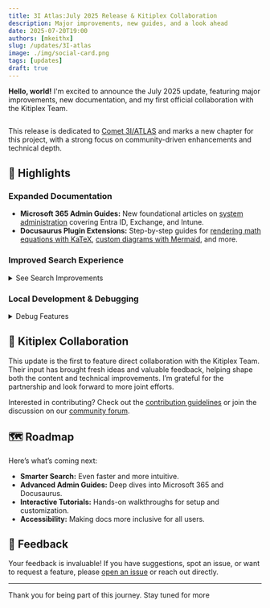 ```yaml
---
title: 3I Atlas:July 2025 Release & Kitiplex Collaboration
description: Major improvements, new guides, and a look ahead
date: 2025-07-20T19:00
authors: [mkeithx]
slug: /updates/3I-atlas
image: ./img/social-card.png
tags: [updates]
draft: true
---
```



**Hello, world!** I'm excited to announce the July 2025 update, featuring major improvements, new documentation, and my first official collaboration with the Kitiplex Team.


<Image img={socialcard} />

<br />

<!-- truncate -->

This release is dedicated to [Comet 3I/ATLAS](https://science.nasa.gov/blogs/planetary-defense/2025/07/02/nasa-discovers-interstellar-comet-moving-through-solar-system/) and marks a new chapter for this project, with a strong focus on community-driven enhancements and technical depth.

## 🚀 Highlights

### Expanded Documentation

- **Microsoft 365 Admin Guides:** New foundational articles on [system administration](/docs/system-administration) covering Entra ID, Exchange, and Intune.
- **Docusaurus Plugin Extensions:** Step-by-step guides for [rendering math equations with KaTeX](/docs/guides/docs/advanced/math-equations), [custom diagrams with Mermaid](/docs/guides/docs/advanced/custom-diagrams), and more.

### Improved Search Experience

<details>
<summary>See Search Improvements</summary>

- Custom search modal placeholder: "_What's on your mind?_" for a friendlier UX.
- Added a direct link to report documentation issues when no search results are found.

<Tabs className="unique-tabs">
<TabItem value="before" label="Before">

![search-before](./img/search-placeholder-before.png)

</TabItem>
<TabItem value="after" label="After">

![search-placeholder](./img/search-placeholder.png)

</TabItem>
</Tabs>

![no-results](./img/search-no-results.png)

</details>

### Local Development & Debugging

<details>
<summary>Debug Features</summary>

- `Dev` badge now appears when running locally.
- New `Debug` option for easier troubleshooting and testing.

    ![debug](./img/debug.png)

</details>

## 🤝 Kitiplex Collaboration

This update is the first to feature direct collaboration with the Kitiplex Team. Their input has brought fresh ideas and valuable feedback, helping shape both the content and technical improvements. I’m grateful for the partnership and look forward to more joint efforts.

Interested in contributing? Check out the [contribution guidelines](/community) or join the discussion on our [community forum](https://github.com/mkeithx/mkeithx.github.io/discussions).

## 🗺️ Roadmap

Here’s what’s coming next:

- **Smarter Search:** Even faster and more intuitive.
- **Advanced Admin Guides:** Deep dives into Microsoft 365 and Docusaurus.
- **Interactive Tutorials:** Hands-on walkthroughs for setup and customization.
- **Accessibility:** Making docs more inclusive for all users.

## 💬 Feedback

Your feedback is invaluable! If you have suggestions, spot an issue, or want to request a feature, please [open an issue](https://github.com/mkeithx/mkeithx.github.io/issues) or reach out directly.

---

Thank you for being part of this journey. Stay tuned for more